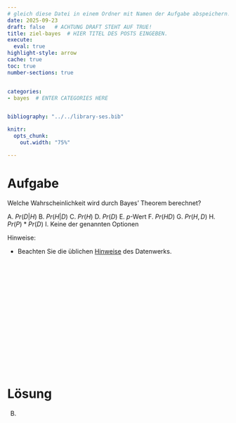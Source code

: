 ```yaml
---
# gleich diese Datei in einem Ordner mit Namen der Aufgabe abspeichern!
date: 2025-09-23
draft: false   # ACHTUNG DRAFT STEHT AUF TRUE!
title: ziel-bayes  # HIER TITEL DES POSTS EINGEBEN.
execute: 
  eval: true 
highlight-style: arrow 
cache: true
toc: true
number-sections: true


categories:
- bayes  # ENTER CATEGORIES HERE


bibliography: "../../library-ses.bib"

knitr:
  opts_chunk:
    out.width: "75%"

---
```






# Aufgabe 

Welche Wahrscheinlichkeit wird durch Bayes' Theorem berechnet?



A. $Pr(D|H)$
B. $Pr(H|D)$
C. $Pr(H)$
D. $Pr(D)$
E. $p$-Wert
F. $Pr(HD)$
G. $Pr(H,D)$
H. $Pr(P) * Pr(D)$
I. Keine der genannten Optionen







Hinweise:


- Beachten Sie die üblichen [Hinweise](https://datenwerk.netlify.app/hinweise) des Datenwerks.


</br>
</br>
</br>

</br>
</br>
</br>

</br>
</br>
</br>

</br>
</br>
</br>






# Lösung 


B.

